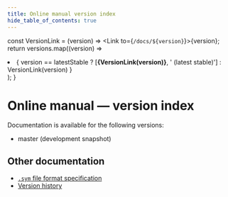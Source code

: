 ```yaml
---
title: Online manual version index
hide_table_of_contents: true
---
```



  const VersionLink = (version) => <Link to={`/docs/${version}`}>{version}</Link>;
  return versions.map((version) => <li key={version}>{
    version == latestStable ? [<b>{VersionLink(version)}</b>, ' (latest stable)'] : VersionLink(version)
  }</li>);
}

# Online manual — version index

Documentation is available for the following versions:

<ul>
  <li><Link to="/docs/master">master</Link> (development snapshot)</li>
  <VersionList />
</ul>

## Other documentation

- [`.sym` file format specification](/sym)
- [Version history](/versions)
